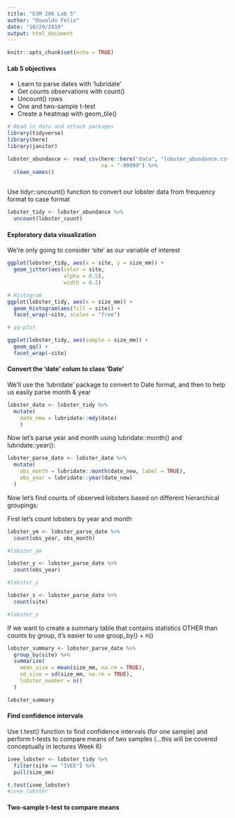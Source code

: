```yaml
---
title: "ESM 206 Lab 5"
author: "Oswaldo Felix"
date: "10/29/2019"
output: html_document
---
```


```r
knitr::opts_chunk$set(echo = TRUE)
```

#### Lab 5 objectives

- Learn to parse dates with 'lubridate'
- Get counts observations with count()
- Uncount() rows
- One and two-sample t-test
- Create a heatmap with geom_tile()

```r
# Read in data and attach packages
library(tidyverse)
library(here)
library(janitor)

lobster_abundance <- read_csv(here::here("data", "lobster_abundance.csv"), 
                              na = "-99999") %>% 
  clean_names()
  
```

Use tidyr::uncount() function to convert our lobster data from frequency format to case format

```r
lobster_tidy <- lobster_abundance %>% 
  uncount(lobster_count)
```

#### Exploratory data visualization

We're only going to consider 'site' as our variable of interest

```r

ggplot(lobster_tidy, aes(x = site, y = size_mm)) +
  geom_jitter(aes(color = site,
                  alpha = 0.5),
                  width = 0.2)

# Histogram 
ggplot(lobster_tidy, aes(x = size_mm)) +
  geom_histogram(aes(fill = site)) +
  facet_wrap(~site, scales = "free")

# qq-plot

ggplot(lobster_tidy, aes(sample = size_mm)) +
  geom_qq() +
  facet_wrap(~site)
```

#### Convert the 'date' colum to class 'Date'

We'll use the 'lubridate' package to convert to Date format, and then to help us easily parse month & year

```r

lobster_date <- lobster_tidy %>% 
  mutate(
    date_new = lubridate::mdy(date)
    )
```

Now let's parse year and month using lubridate::month() and lubridate::year():

```r

lobster_parse_date <- lobster_date %>% 
  mutate(
    obs_month = lubridate::month(date_new, label = TRUE),
    obs_year = lubridate::year(date_new)
  )
```

Now let's find counts of observed lobsters based on different hierarchical groupings:

First let's count lobsters by year and month
```r
lobster_ym <- lobster_parse_date %>% 
  count(obs_year, obs_month)

#lobster_ym

lobster_y <- lobster_parse_date %>% 
  count(obs_year)

#lobster_y

lobster_s <- lobster_parse_date %>% 
  count(site)

#lobster_s
```

If we want to create a summary table that contains statistics OTHER than counts by group, it's easier to use group_by() + n()

```r
lobster_summary <- lobster_parse_date %>% 
  group_by(site) %>% 
  summarize(
    mean_size = mean(size_mm, na.rm = TRUE),
    sd_size = sd(size_mm, na.rm = TRUE),
    lobster_number = n()
  )

lobster_summary
```

#### Find confidence intervals

Use t.test() function to find confidence intervals (for one sample) and perform t-tests to compare means of two samples (...this will be covered conceptually in lectures Week 6)

```r
ivee_lobster <- lobster_tidy %>% 
  filter(site == "IVEE") %>% 
  pull(size_mm)

t.test(ivee_lobster)
#ivee_lobster
```

#### Two-sample t-test to compare means

```r

```


